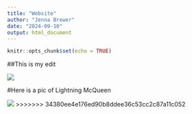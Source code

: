 ```yaml
---
title: "Website"
author: "Jenna Brewer"
date: "2024-09-10"
output: html_document
---
```


```r
knitr::opts_chunk$set(echo = TRUE)
```


##This is my edit 


![](https://images.squarespace-cdn.com/content/v1/51cdafc4e4b09eb676a64e68/1470951917131-VO6KK2XIFP4LPLCYW7YU/McQueen15.jpg)


#Here is a pic of Lightning McQueen

![](https://images.squarespace-cdn.com/content/v1/51cdafc4e4b09eb676a64e68/1470951917131-VO6KK2XIFP4LPLCYW7YU/McQueen15.jpg)
>>>>>>> 34380ee4e176ed90b8ddee36c53cc2c87a11c052
